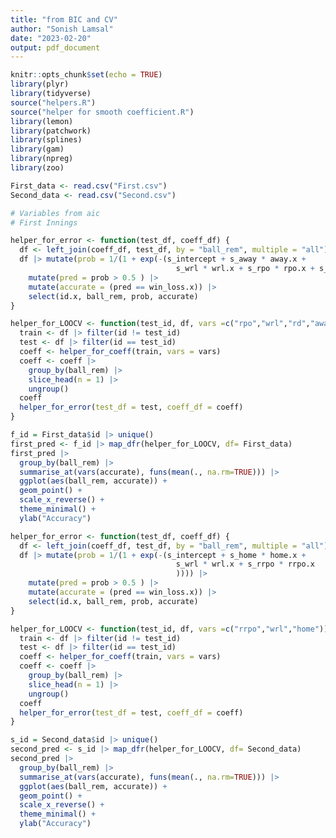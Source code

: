 ```yaml
---
title: "from BIC and CV"
author: "Sonish Lamsal"
date: "2023-02-20"
output: pdf_document
---
```


```r
knitr::opts_chunk$set(echo = TRUE)
library(plyr)
library(tidyverse)
source("helpers.R")
source("helper for smooth coefficient.R")
library(lemon)
library(patchwork)
library(splines)
library(gam)
library(npreg)
library(zoo)
```

```r
First_data <- read.csv("First.csv")
Second_data <- read.csv("Second.csv")

# Variables from aic 
# First Innings

helper_for_error <- function(test_df, coeff_df) {
  df <- left_join(coeff_df, test_df, by = "ball_rem", multiple = "all") 
  df |> mutate(prob = 1/(1 + exp(-(s_intercept + s_away * away.x + 
                                     s_wrl * wrl.x + s_rpo * rpo.x + s_rd * rd.x )))) |>
    mutate(pred = prob > 0.5 ) |>
    mutate(accurate = (pred == win_loss.x)) |>
    select(id.x, ball_rem, prob, accurate)
}
```

```r
helper_for_LOOCV <- function(test_id, df, vars =c("rpo","wrl","rd","away")) {
  train <- df |> filter(id != test_id)
  test <- df |> filter(id == test_id)
  coeff <- helper_for_coeff(train, vars = vars)
  coeff <- coeff |> 
    group_by(ball_rem) |> 
    slice_head(n = 1) |> 
    ungroup()
  coeff
  helper_for_error(test_df = test, coeff_df = coeff)
}
```

```r
f_id = First_data$id |> unique()
first_pred <- f_id |> map_dfr(helper_for_LOOCV, df= First_data)
first_pred |> 
  group_by(ball_rem) |> 
  summarise_at(vars(accurate), funs(mean(., na.rm=TRUE))) |> 
  ggplot(aes(ball_rem, accurate)) +
  geom_point() +
  scale_x_reverse() +
  theme_minimal() +
  ylab("Accuracy")
```

\newpage

```r
helper_for_error <- function(test_df, coeff_df) {
  df <- left_join(coeff_df, test_df, by = "ball_rem", multiple = "all") 
  df |> mutate(prob = 1/(1 + exp(-(s_intercept + s_home * home.x + 
                                     s_wrl * wrl.x + s_rrpo * rrpo.x 
                                     )))) |>
    mutate(pred = prob > 0.5 ) |>
    mutate(accurate = (pred == win_loss.x)) |>
    select(id.x, ball_rem, prob, accurate)
}
```

```r
helper_for_LOOCV <- function(test_id, df, vars =c("rrpo","wrl","home")) {
  train <- df |> filter(id != test_id)
  test <- df |> filter(id == test_id)
  coeff <- helper_for_coeff(train, vars = vars)
  coeff <- coeff |> 
    group_by(ball_rem) |> 
    slice_head(n = 1) |> 
    ungroup()
  coeff
  helper_for_error(test_df = test, coeff_df = coeff)
}
```

```r
s_id = Second_data$id |> unique()
second_pred <- s_id |> map_dfr(helper_for_LOOCV, df= Second_data)
second_pred |> 
  group_by(ball_rem) |> 
  summarise_at(vars(accurate), funs(mean(., na.rm=TRUE))) |> 
  ggplot(aes(ball_rem, accurate)) +
  geom_point() +
  scale_x_reverse() +
  theme_minimal() +
  ylab("Accuracy")
```







